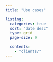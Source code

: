 ```yaml
---
title: "Use cases"

listing:
  categories: true
  sort: "date desc"
  type: grid
  page-size: 9

  contents:
    - "clients/"
---
```


<style>
@import url('https://fonts.googleapis.com/css2?family=Lexend:wght@100..900&family=Open+Sans:ital,wght@0,300..800;1,300..800&display=swap');

img {
    box-shadow: 10px 10px 10px darkgrey;
    
  }

.portrait img {
    box-shadow: none;
    border-radius: 50%;
}
</style>